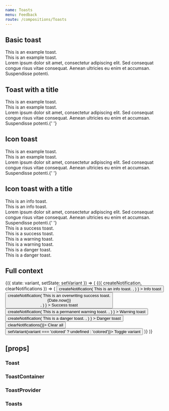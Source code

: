 ```yaml
---
name: Toasts
menu: Feedback
route: /compositions/Toasts
---
```



<PageTitle title="Toast" src="compositions/Toast" />

## Basic toast

<Playground>
  <ThemeWrapper>
    <Toast id="demo-basic-toast" immediate>
      This is an example toast.
    </Toast>
    <br />
    <Toast id="demo-basic-colored-toast" variant="colored" immediate>
      This is an example toast.
    </Toast>
    <br />
    <Toast id="demo-basic-colored-toast-long" variant="colored" immediate>
      Lorem ipsum dolor sit amet, consectetur adipiscing elit. Sed consequat congue risus vitae consequat. Aenean
      ultricies eu enim et accumsan. Suspendisse potenti.
    </Toast>
  </ThemeWrapper>
</Playground>

## Toast with a title

<Playground>
  <ThemeWrapper>
    <Toast id="demo-title-toast" title="Hello world" immediate>
      This is an example toast.
    </Toast>
    <br />
    <Toast id="demo-title-colored-toast" title="Hello world" variant="colored" immediate>
      This is an example toast.
    </Toast>
    <br />
    <Toast id="demo-title-colored-toast-long" title="Hello world" variant="colored" immediate>
      Lorem ipsum dolor sit amet, consectetur adipiscing elit. Sed consequat congue risus vitae consequat. Aenean
      ultricies eu enim et accumsan. Suspendisse potenti.{' '}
    </Toast>
  </ThemeWrapper>
</Playground>

## Icon toast

<Playground>
  <ThemeWrapper>
    <IconToast id="demo-icon-toast" icon={CheckIcon} immediate>
      This is an example toast.
    </IconToast>
    <br />
    <IconToast id="demo-icon-colored-toast" icon={CheckIcon} variant="colored" immediate>
      This is an example toast.
    </IconToast>
    <br />
    <IconToast id="demo-icon-colored-toast-long" icon={CheckIcon} variant="colored" immediate>
      Lorem ipsum dolor sit amet, consectetur adipiscing elit. Sed consequat congue risus vitae consequat. Aenean
      ultricies eu enim et accumsan. Suspendisse potenti.{' '}
    </IconToast>
  </ThemeWrapper>
</Playground>

## Icon toast with a title

<Playground>
  <ThemeWrapper>
    <IconToast id="demo-title-icon-info-toast" title="Hello world" level="info" icon={CheckIcon} immediate>
      This is an info toast.
    </IconToast>
    <br />
    <IconToast
      id="demo-title-icon-colored-info-toast"
      title="Hello world"
      level="info"
      icon={CheckIcon}
      variant="colored"
      immediate
    >
      This is an info toast.
    </IconToast>
    <br />
    <IconToast
      id="demo-title-icon-colored-info-toast-long"
      title="Hello world"
      level="info"
      icon={CheckIcon}
      variant="colored"
      immediate
    >
      Lorem ipsum dolor sit amet, consectetur adipiscing elit. Sed consequat congue risus vitae consequat. Aenean
      ultricies eu enim et accumsan. Suspendisse potenti.{' '}
    </IconToast>
  </ThemeWrapper>
</Playground>

<div style="height: 50px" />

<Playground>
  <ThemeWrapper>
    <IconToast id="demo-title-icon-success-toast" title="Hello world" level="success" icon={CheckIcon} immediate>
      This is a success toast.
    </IconToast>
    <br />
    <IconToast
      id="demo-title-icon-colored-success-toast"
      title="Hello world"
      level="success"
      icon={CheckIcon}
      variant="colored"
      immediate
    >
      This is a success toast.
    </IconToast>
  </ThemeWrapper>
</Playground>

<div style="height: 50px" />

<Playground>
  <ThemeWrapper>
    <IconToast id="demo-title-icon-success-toast" title="Hello world" level="warning" icon={CheckIcon} immediate>
      This is a warning toast.
    </IconToast>
    <br />
    <IconToast
      id="demo-title-icon-colored-warning-toast"
      title="Hello world"
      level="warning"
      icon={CheckIcon}
      variant="colored"
      immediate
    >
      This is a warning toast.
    </IconToast>
  </ThemeWrapper>
</Playground>

<div style="height: 50px" />

<Playground>
  <ThemeWrapper>
    <IconToast id="demo-title-icon-danger-toast" title="Hello world" level="danger" icon={TimesIcon} immediate>
      This is a danger toast.
    </IconToast>
    <br />
    <IconToast
      id="demo-title-icon-colored-danger-toast"
      title="Hello world"
      level="danger"
      icon={TimesIcon}
      variant="colored"
      immediate
    >
      This is a danger toast.
    </IconToast>
  </ThemeWrapper>
</Playground>

## Full context

<Playground>
  <ThemeWrapper>
    <StateWrapper>
      {({ state: variant, setState: setVariant }) => (
        <Toasts position="top-right" variant={variant}>
          <ToastConsumer>
            {({ createNotification, clearNotifications }) => (
              <Rhythm m={2}>
                <Button
                  color="primary"
                  onClick={() =>
                    createNotification(
                      <Toast level="info" title="Hello world">
                        This is an info toast.
                      </Toast>,
                    )
                  }
                >
                  Info toast
                </Button>
                <Button
                  color="success"
                  onClick={() =>
                    createNotification(
                      <Toast id="demo-success" level="success" title="Hello world">
                        This is an overwriting success toast.
                        <div
                          style={{ position: 'absolute', bottom: '4px', right: '8px', fontSize: '10px', opacity: 0.4 }}
                        >
                          {Date.now()}
                        </div>
                      </Toast>,
                    )
                  }
                >
                  Success toast
                </Button>
                <Button
                  color="warning"
                  onClick={() =>
                    createNotification(
                      <Toast level="warning" title="Hello world" permanent>
                        This is a permanent warning toast.
                      </Toast>,
                    )
                  }
                >
                  Warning toast
                </Button>
                <Button
                  color="danger"
                  onClick={() =>
                    createNotification(
                      <Toast level="danger" title="Hello world">
                        This is a danger toast.
                      </Toast>,
                    )
                  }
                >
                  Danger toast
                </Button>
                <Button color="neutral" weight="outline" onClick={() => clearNotifications()}>
                  Clear all
                </Button>
                <Button color="neutral" onClick={() => setVariant(variant === 'colored' ? undefined : 'colored')}>
                  Toggle variant
                </Button>
              </Rhythm>
            )}
          </ToastConsumer>
        </Toasts>
      )}
    </StateWrapper>
  </ThemeWrapper>
</Playground>

## \[props\]

### Toast

<Props of={Toast} />

### ToastContainer

<Props of={ToastContainer} />

### ToastProvider

<Props of={ToastProvider} />

### Toasts

<Props of={Toasts} />
